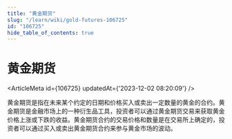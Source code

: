 ```yaml
---
title: "黄金期货"
slug: "/learn/wiki/gold-futures-106725"
id: "106725"
hide_table_of_contents: true
---
```



# 黄金期货

<ArticleMeta id={106725} updatedAt={'2023-12-02 08:20:09'} />
<div className='border-solid border-b border-t-0 my-4 border-[var(--ifm-color-gray-300)]' />

黄金期货是指在未来某个约定的日期和价格买入或卖出一定数量的黄金的合约。黄金期货是金融市场上的一种衍生品工具，投资者可以通过黄金期货交易来获取黄金价格上涨或下跌的收益。黄金期货合约的交易价格和数量是在交易所上确定的，投资者可以通过买入或卖出黄金期货合约来参与黄金市场的波动。
